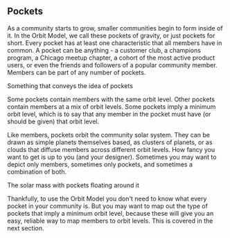 ## Pockets

As a community starts to grow, smaller communities begin to form inside of it. In
the Orbit Model, we call these pockets of gravity, or just pockets for short.
Every pocket has at least one characteristic that all members have in common.
A pocket can be anything - a customer club, a champions program, a Chicago
meetup chapter, a cohort of the most active product users, or even the friends
and followers of a popular community member. Members can be part of any number of
pockets.

<Placeholder>Something that conveys the idea of pockets</Placeholder>

Some pockets contain members with
the same orbit level. Other pockets contain members at a mix of orbit levels.
Some pockets imply a minimum orbit level, which is to say that any member in the
pocket must have (or should be given) that orbit level.

Like members, pockets orbit the community solar system. They can be drawn as simple
planets themselves based, as clusters of planets, or as clouds that diffuse members
across different orbit levels. How fancy you want to get is up to you (and your designer).
Sometimes you may want to depict only members, sometimes only pockets, and sometimes
a combination of both.

<Placeholder>The solar mass with pockets floating around it</Placeholder>

Thankfully, to use the Orbit Model you don't need to know what every pocket
in your community is. But you may want to map out the type of pockets
that imply a minimum orbit level, because these will give you an easy, reliable way to map
members to orbit levels. This is covered in the next section.
